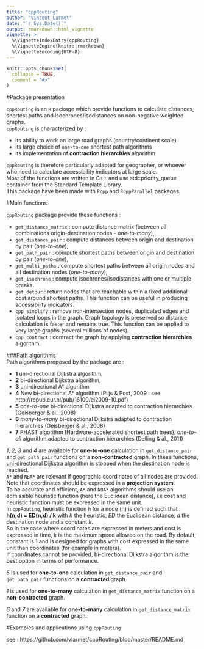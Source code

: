 ---
title: "cppRouting"
author: "Vincent Larmet"
date: "`r Sys.Date()`"
output: rmarkdown::html_vignette
vignette: >
  %\VignetteIndexEntry{cppRouting}
  %\VignetteEngine{knitr::rmarkdown}
  %\VignetteEncoding{UTF-8}
---

```{r setup, include=FALSE}
knitr::opts_chunk$set(
  collapse = TRUE,
  comment = "#>"
)
```

#Package presentation

`cppRouting` is an `R` package which provide functions to calculate distances, shortest paths and isochrones/isodistances on non-negative weighted graphs.  
`cppRouting` is characterized by :  

- its ability to work on large road graphs (country/continent scale)
- its large choice of `one-to-one` shortest path algorithms
- its implementation of **contraction hierarchies** algorithm

`cppRouting` is therefore particularly adapted for geographer, or whoever who need to calculate accessibility indicators at large scale.  
Most of the functions are written in C++ and use std::priority_queue container from the Standard Template Library.  
This package have been made with `Rcpp` and `RcppParallel` packages.


#Main functions
  
`cppRouting` package provide these functions :  
  
- `get_distance_matrix` : compute distance matrix (between all combinations origin-destination nodes - *one-to-many*),  
- `get_distance_pair` : compute distances between origin and destination by pair (*one-to-one*),  
- `get_path_pair` : compute shortest paths between origin and destination by pair (*one-to-one*),  
- `get_multi_paths` : compute shortest paths between all origin nodes and all destination nodes (*one-to-many*),  
- `get_isochrone` : compute isochrones/isodistances with one or multiple breaks.  
- `get_detour` : return nodes that are reachable within a fixed additional cost around shortest paths. This function can be useful in producing accessibility indicators.  
- `cpp_simplify` : remove non-intersection nodes, duplicated edges and isolated loops in the graph. Graph topology is preserved so distance calculation is faster and remains true. This function can be applied to very large graphs (several millions of nodes).  
- `cpp_contract` : contract the graph by applying **contraction hierarchies** algorithm.  

  
###Path algorithms                    
Path algorithms proposed by the package are :  

  - **1** uni-directional Dijkstra algorithm,
  - **2** bi-directional Dijkstra algorithm,
  - **3** uni-directional A* algorithm  
  - **4** New bi-directional A* algorithm (Piljs & Post, 2009 : see http://repub.eur.nl/pub/16100/ei2009-10.pdf)
  - **5** *one-to-one* bi-directional Dijkstra adapted to contraction hierarchies (Geisberger & al., 2008) 
  - **6** *many-to-many* bi-directional Dijkstra adapted to contraction hierarchies (Geisberger & al., 2008) 
  - **7** PHAST algorithm (Hardware-accelerated shortest path trees), *one-to-all* algorithm adapted to contraction hierarchies (Delling & al., 2011)


*1*, *2*, *3* and *4* are available for **one-to-one** calculation in `get_distance_pair` and `get_path_pair` functions on a **non-contracted** graph.
In these functions, uni-directional Dijkstra algorithm is stopped when the destination node is reached.  
`A*` and `NBA*` are relevant if geographic coordinates of all nodes are provided. Note that coordinates should be expressed in a **projection system**.  
To be accurate and efficient, `A*` and `NBA*` algorithms should use an admissible heuristic function (here the Euclidean distance), i.e cost and heuristic function must be expressed in the same unit.  
In `cppRouting`, heuristic function `h` for a node (n) is defined such that :   
**h(n,d) = ED(n,d) / k**
with *h* the heuristic, *ED* the Euclidean distance, *d* the destination node and a constant *k*.  
So in the case where coordinates are expressed in meters and cost is expressed in time, *k* is the maximum speed allowed on the road. By default, constant is 1 and is designed for graphs with cost expressed in the same unit than coordinates (for example in meters).  
If coordinates cannot be provided, bi-directional Dijkstra algorithm is the best option in terms of performance.  

*5* is used for **one-to-one** calculation in `get_distance_pair` and `get_path_pair` functions on a **contracted** graph.  

*1* is used for **one-to-many** calculation in `get_distance_matrix` function on a **non-contracted** graph.  

*6* and *7* are available for **one-to-many** calculation in `get_distance_matrix` function on a **contracted** graph.  

#Examples and applications using `cppRouting`  

see : https://github.com/vlarmet/cppRouting/blob/master/README.md